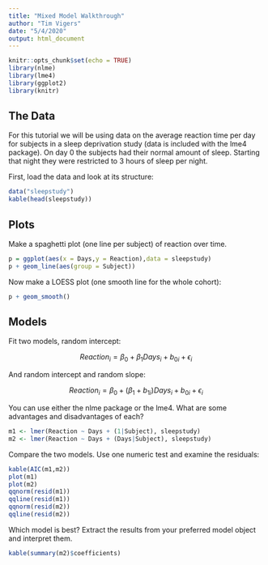 ```yaml
---
title: "Mixed Model Walkthrough"
author: "Tim Vigers"
date: "5/4/2020"
output: html_document
---
```


```r
knitr::opts_chunk$set(echo = TRUE)
library(nlme)
library(lme4)
library(ggplot2)
library(knitr)
```

## The Data

For this tutorial we will be using data on the average reaction time per day for subjects in a sleep deprivation study (data is included with the lme4 package). On day 0 the subjects had their normal amount of sleep. Starting that night they were restricted to 3 hours of sleep per night.

First, load the data and look at its structure:

```r
data("sleepstudy")
kable(head(sleepstudy))
```

## Plots

Make a spaghetti plot (one line per subject) of reaction over time.

```r
p = ggplot(aes(x = Days,y = Reaction),data = sleepstudy)
p + geom_line(aes(group = Subject))
```

Now make a LOESS plot (one smooth line for the whole cohort):

```r
p + geom_smooth()
```

## Models

Fit two models, random intercept:

$$
Reaction_i = \beta_0 + \beta_1Days_i + b_{0i} + \epsilon_i
$$

And random intercept and random slope:

$$
Reaction_i = \beta_0 + (\beta_1+b_{1i})Days_i + b_{0i} + \epsilon_i
$$

You can use either the nlme package or the lme4. What are some advantages and disadvantages of each?

```r
m1 <- lmer(Reaction ~ Days + (1|Subject), sleepstudy)
m2 <- lmer(Reaction ~ Days + (Days|Subject), sleepstudy)
```

Compare the two models. Use one numeric test and examine the residuals:

```r
kable(AIC(m1,m2))
plot(m1)
plot(m2)
qqnorm(resid(m1))
qqline(resid(m1))
qqnorm(resid(m2))
qqline(resid(m2))
```

Which model is best? Extract the results from your preferred model object and interpret them.

```r
kable(summary(m2)$coefficients)
```
